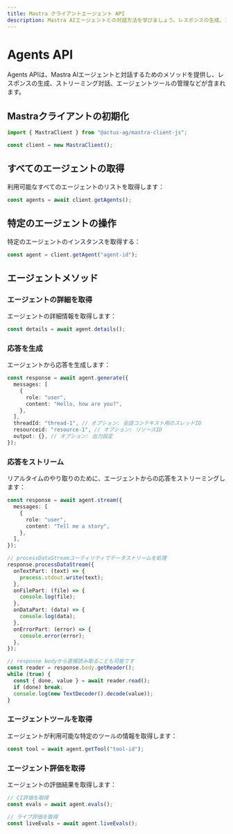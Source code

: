 ```yaml
---
title: Mastra クライアントエージェント API
description: Mastra AIエージェントとの対話方法を学びましょう。レスポンスの生成、ストリーミング対話、client-js SDKを使用したエージェントツールの管理などが含まれます。
---
```


# Agents API

Agents APIは、Mastra AIエージェントと対話するためのメソッドを提供し、レスポンスの生成、ストリーミング対話、エージェントツールの管理などが含まれます。

## Mastraクライアントの初期化

```typescript
import { MastraClient } from "@actus-ag/mastra-client-js";

const client = new MastraClient();
```

## すべてのエージェントの取得

利用可能なすべてのエージェントのリストを取得します：

```typescript
const agents = await client.getAgents();
```

## 特定のエージェントの操作

特定のエージェントのインスタンスを取得する：

```typescript
const agent = client.getAgent("agent-id");
```

## エージェントメソッド

### エージェントの詳細を取得

エージェントの詳細情報を取得します：

```typescript
const details = await agent.details();
```

### 応答を生成

エージェントから応答を生成します：

```typescript
const response = await agent.generate({
  messages: [
    {
      role: "user",
      content: "Hello, how are you?",
    },
  ],
  threadId: "thread-1", // オプション: 会話コンテキスト用のスレッドID
  resourceid: "resource-1", // オプション: リソースID
  output: {}, // オプション: 出力設定
});
```

### 応答をストリーム

リアルタイムのやり取りのために、エージェントからの応答をストリーミングします：

```typescript
const response = await agent.stream({
  messages: [
    {
      role: "user",
      content: "Tell me a story",
    },
  ],
});

// processDataStreamユーティリティでデータストリームを処理
response.processDataStream({
  onTextPart: (text) => {
    process.stdout.write(text);
  },
  onFilePart: (file) => {
    console.log(file);
  },
  onDataPart: (data) => {
    console.log(data);
  },
  onErrorPart: (error) => {
    console.error(error);
  },
});

// response bodyから直接読み取ることも可能です
const reader = response.body.getReader();
while (true) {
  const { done, value } = await reader.read();
  if (done) break;
  console.log(new TextDecoder().decode(value));
}
```

### エージェントツールを取得

エージェントが利用可能な特定のツールの情報を取得します：

```typescript
const tool = await agent.getTool("tool-id");
```

### エージェント評価を取得

エージェントの評価結果を取得します：

```typescript
// CI評価を取得
const evals = await agent.evals();

// ライブ評価を取得
const liveEvals = await agent.liveEvals();
```
